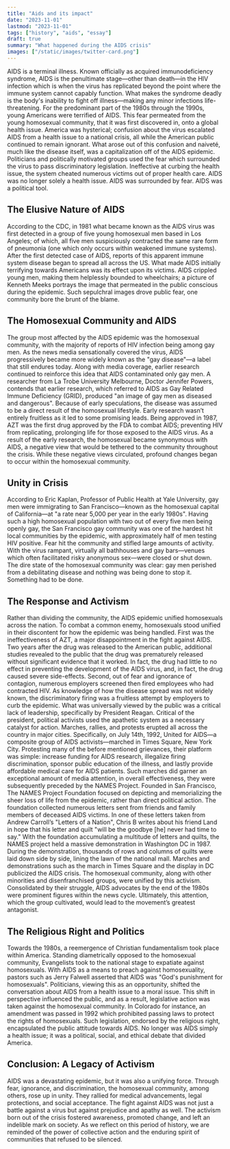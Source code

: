 ```yaml
---
title: "Aids and its impact"
date: "2023-11-01"
lastmod: "2023-11-01"
tags: ["history", "aids", "essay"]
draft: true
summary: "What happened during the AIDS crisis"
images: ["/static/images/twitter-card.png"]
---
```


AIDS is a terminal illness. Known officially as acquired immunodeficiency syndrome, AIDS is the penultimate stage—other than death—in the HIV infection which is when the virus has replicated beyond the point where the immune system cannot capably function. What makes the syndrome deadly is the body's inability to fight off illness—making any minor infections life-threatening. For the predominant part of the 1980s through the 1990s, young Americans were terrified of AIDS. This fear permeated from the young homosexual community, that it was first discovered in, onto a global health issue. America was hysterical; confusion about the virus escalated AIDS from a health issue to a national crisis, all while the American public continued to remain ignorant. What arose out of this confusion and naiveté, much like the disease itself, was a capitalization off of the AIDS epidemic. Politicians and politically motivated groups used the fear which surrounded the virus to pass discriminatory legislation. Ineffective at curbing the health issue, the system cheated numerous victims out of proper health care. AIDS was no longer solely a health issue. AIDS was surrounded by fear. AIDS was a political tool.

## The Elusive Nature of AIDS

According to the CDC, in 1981 what became known as the AIDS virus was first detected in a group of five young homosexual men based in Los Angeles; of which, all five men suspiciously contracted the same rare form of pneumonia (one which only occurs within weakened immune systems). After the first detected case of AIDS, reports of this apparent immune system disease began to spread all across the US. What made AIDS initially terrifying towards Americans was its effect upon its victims. AIDS crippled young men, making them helplessly bounded to wheelchairs; a picture of Kenneth Meeks portrays the image that permeated in the public conscious during the epidemic. Such sepulchral images drove public fear, one community bore the brunt of the blame.

## The Homosexual Community and AIDS

The group most affected by the AIDS epidemic was the homosexual community, with the majority of reports of HIV infection being among gay men. As the news media sensationally covered the virus, AIDS progressively became more widely known as the "gay disease"—a label that still endures today. Along with media coverage, earlier research continued to reinforce this idea that AIDS contaminated only gay men. A researcher from La Trobe University Melbourne, Doctor Jennifer Powers, contends that earlier research, which referred to AIDS as Gay Related Immune Deficiency (GRID), produced "an image of gay men as diseased and dangerous". Because of early speculations, the disease was assumed to be a direct result of the homosexual lifestyle. Early research wasn’t entirely fruitless as it led to some promising leads. Being approved in 1987, AZT was the first drug approved by the FDA to combat AIDS; preventing HIV from replicating, prolonging life for those exposed to the AIDS virus. As a result of the early research, the homosexual became synonymous with AIDS, a negative view that would be tethered to the community throughout the crisis. While these negative views circulated, profound changes began to occur within the homosexual community.

## Unity in Crisis

According to Eric Kaplan, Professor of Public Health at Yale University, gay men were immigrating to San Francisco—known as the homosexual capital of California—at "a rate near 5,000 per year in the early 1980s". Having such a high homosexual population with two out of every five men being openly gay, the San Francisco gay community was one of the hardest hit local communities by the epidemic, with approximately half of men testing HIV positive. Fear hit the community and stifled large amounts of activity. With the virus rampant, virtually all bathhouses and gay bars—venues which often facilitated risky anonymous sex—were closed or shut down. The dire state of the homosexual community was clear: gay men perished from a debilitating disease and nothing was being done to stop it. Something had to be done.

## The Response and Activism

Rather than dividing the community, the AIDS epidemic unified homosexuals across the nation. To combat a common enemy, homosexuals stood unified in their discontent for how the epidemic was being handled. First was the ineffectiveness of AZT, a major disappointment in the fight against AIDS. Two years after the drug was released to the American public, additional studies revealed to the public that the drug was prematurely released without significant evidence that it worked. In fact, the drug had little to no effect in preventing the development of the AIDS virus, and, in fact, the drug caused severe side-effects. Second, out of fear and ignorance of contagion, numerous employers screened then fired employees who had contracted HIV. As knowledge of how the disease spread was not widely known, the discriminatory firing was a fruitless attempt by employers to curb the epidemic. What was universally viewed by the public was a critical lack of leadership, specifically by President Reagan. Critical of the president, political activists used the apathetic system as a necessary catalyst for action. Marches, rallies, and protests erupted all across the country in major cities. Specifically, on July 14th, 1992, United for AIDS—a composite group of AIDS activists—marched in Times Square, New York City. Protesting many of the before mentioned grievances, their platform was simple: increase funding for AIDS research, illegalize firing discrimination, sponsor public education of the illness, and lastly provide affordable medical care for AIDS patients. Such marches did garner an exceptional amount of media attention, in overall effectiveness, they were subsequently preceded by the NAMES Project. Founded in San Francisco, The NAMES Project Foundation focused on depicting and memorializing the sheer loss of life from the epidemic, rather than direct political action. The foundation collected numerous letters sent from friends and family members of deceased AIDS victims. In one of these letters taken from Andrew Carroll’s "Letters of a Nation", Chris B writes about his friend Land in hope that his letter and quilt "will be the goodbye [he] never had time to say." With the foundation accumulating a multitude of letters and quilts, the NAMES project held a massive demonstration in Washington DC in 1987. During the demonstration, thousands of rows and columns of quilts were laid down side by side, lining the lawn of the national mall. Marches and demonstrations such as the march in Times Square and the display in DC publicized the AIDS crisis. The homosexual community, along with other minorities and disenfranchised groups, were unified by this activism. Consolidated by their struggle, AIDS advocates by the end of the 1980s were prominent figures within the news cycle. Ultimately, this attention, which the group cultivated, would lead to the movement’s greatest antagonist.

## The Religious Right and Politics

Towards the 1980s, a reemergence of Christian fundamentalism took place within America. Standing diametrically opposed to the homosexual community, Evangelists took to the national stage to expatiate against homosexuals. With AIDS as a means to preach against homosexuality, pastors such as Jerry Falwell asserted that AIDS was "God's punishment for homosexuals". Politicians, viewing this as an opportunity, shifted the conversation about AIDS from a health issue to a moral issue. This shift in perspective influenced the public, and as a result, legislative action was taken against the homosexual community. In Colorado for instance, an amendment was passed in 1992 which prohibited passing laws to protect the rights of homosexuals. Such legislation, endorsed by the religious right, encapsulated the public attitude towards AIDS. No longer was AIDS simply a health issue; it was a political, social, and ethical debate that divided America.

## Conclusion: A Legacy of Activism

AIDS was a devastating epidemic, but it was also a unifying force. Through fear, ignorance, and discrimination, the homosexual community, among others, rose up in unity. They rallied for medical advancements, legal protections, and social acceptance. The fight against AIDS was not just a battle against a virus but against prejudice and apathy as well. The activism born out of the crisis fostered awareness, promoted change, and left an indelible mark on society. As we reflect on this period of history, we are reminded of the power of collective action and the enduring spirit of communities that refused to be silenced.
